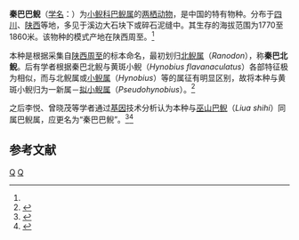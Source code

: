 {{Speciesbox
| taxon = Liua tsinpaensis
| status = VU
| status_system = IUCN3.1
| status_ref = <ref name=iucn>{{IUCN|authors=IUCN SSC Amphibian Specialist Group|year=2020|id=59113|title=''Liua tsinpaensis''|page =e.T59113A63859944|access-date=2021-04-08}}</ref>
| binomial_authority = (Liu et Hu, 1966)<ref name='id4809'>{{cite web| url =http://www.bioinfo.cn/db05/BjdwSpecies.php?action=view&id=4809| title =秦巴拟小鲵| work =《中国动物物种编目数据库》| publisher =中国科学院微生物研究所| author =中国科学院动物研究所| accessdate =2009-04-11| deadurl =yes| archiveurl =https://web.archive.org/web/20160305044815/http://www.bioinfo.cn/db05/BjdwSpecies.php?action=view&id=4809| archivedate =2016-03-05}}</ref>
| synonyms = *''Ranodon tsinpaensis'' <br>*''Pseudohynobius tsinpaensis''
}}

'''秦巴巴鲵'''（[[学名|学名]]：{{lang|la|''Liua tsinpaensis''}}）为[[小鲵科|小鲵科]][[巴鲵属|巴鲵属]]的[[两栖动物|两栖动物]]，是中国的特有物种。分布于[[四川|四川]]、[[陕西|陕西]]等地，多见于溪边大石块下或碎石泥缝中。其生存的海拔范围为1770至1860米。该物种的模式产地在陕西周至。<ref name='id4809'/>

本种是根据采集自[[陕西|陕西]][[周至|周至]]的标本命名，最初划归[[北鲵属|北鲵属]]（''Ranodon''），称'''秦巴北鲵'''。后有学者根据秦巴北鲵与黄斑小鲵（''Hynobius flavanaculatus''）各部特征极为相似，而与北鲵属或[[小鲵属|小鲵属]]（''Hynobius''）等的属征有明显区别，故将本种与黄斑小鲵归为一新属－[[拟小鲵属|拟小鲵属]]（''Pseudohynobius''）。<ref>{{cite journal |author1=熊建利；孙平；朱文文；刘秀英 |title=中国小鲵科属、种分类变更的回顾[J] |journal=《四川动物》 |date=2009 |volume=28 |issue=6 |pages=958-961 |url=https://www.ixueshu.com/document/1ea00ff27973989bb75622965045ea13318947a18e7f9386.html |accessdate=2021-04-08}}</ref>

之后李悦、曾晓茂等学者通过[[基因|基因]]技术分析认为本种与[[巫山巴鲵|巫山巴鲵]]（''Liua shihi''）同属巴鲵属，应更名为“秦巴巴鲵”。<ref>{{cite journal |author1=李悦；吴敏；王秀玲 |title=小鲵科线粒体16S rRNA基因序列分析及其系统发育 |journal=《动物学报》 |date=2004 |volume=50 |issue=3 |pages=464-469 |url=https://www.ixueshu.com/document/1ac2992c2edbc0acfc8580c0e1ce7c15318947a18e7f9386.html |accessdate=2021-04-08}}</ref><ref>{{cite journal |author1=Zeng Xiaomao, Jinzhong Fu, Liqiao Chen, Yingzhou Tian, Xiaohong Chen |title=Cryptic species and systematics of the hynobiid salamanders of the Liua - Pseudohynobius complex: Molecular and phylogenetic perspectives |journal=Biochemical Systematics and Ecology |date=2006 |volume=34 |issue=6 |pages=467-477 |doi=10.1016/j.bse.2006.01.006}}</ref>

== 参考文献 ==
{{reflist}}
{{Taxonbar|from=Q2382520}}

[[Category:巴鲵属|Q]]
[[Category:1966年描述的动物|Q]]


{{amphibian-stub}}
